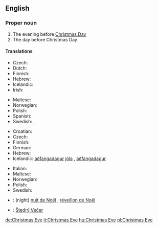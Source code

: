 ==English==
{{wikipedia}}
===Proper noun===
{{en-proper noun}}
# The evening before [[Christmas Day]]
# The day before Christmas Day

====Translations====
{{trans-top|evening before Christmas Day}}
* Czech: {{t-|cs|Štědrý večer|m}}
* Dutch: {{t+|nl|kerstavond|m}}
* Finnish: {{t+|fi|jouluaatto}}
* Hebrew: {{he-translation|ערב חג המולד|érev khág hamolád}} {{m}}
* Icelandic: {{t+|is|aðfangadagskvöld|n}}
* Irish: {{t|ga|Oíche Nollaig|f|xs=Irish}}
{{trans-mid}}
* Maltese: {{t-|mt|Lejliet il-Milied|xs=Maltese}}
* Norwegian: {{t-|no|julaften|m}}
* Polish: {{t+|pl|Wigilia|f}}
* Spanish: {{t-|es|Nochebuena|f}}
* Swedish: {{t-|sv|julaftons kväll|c}}, {{t-|sv|julaftonskväll|c}}
{{trans-bottom}}

{{trans-top|day before Christmas Day}}
* Croatian: {{t-|hr|Badnjak|m}}
* Czech: {{t-|cs|Štědrý den|m}}
* Finnish: {{t+|fi|jouluaatto}}
* German: {{t+|de|Heiligabend|m}}
* Hebrew: {{he-translation|ערב חג המולד|érev khág hamolád}} {{m}}
* Icelandic: [[aðfangadagur]] [[jól]]a {{m}}, [[aðfangadagur]] {{m}}
{{trans-mid}}
* Italian: {{t+|it|Vigilia|f}}
* Maltese: {{t-|mt|Lejliet il-Milied|xs=Maltese}}
* Norwegian: {{t-|no|julaften|m}}
* Polish: {{t+|pl|Wigilia|f}}
* Swedish: {{t+|sv|julafton|c}}
{{trans-bottom}}

{{checktrans}}

*{{ttbc|French}}: (night) [[nuit de Noël]] {{f}}, [[réveillon de Noël]] {{m}}
*{{ttbc|Slovak}}: [[Štedrý Večer]] {{m}}

[[de:Christmas Eve]]
[[it:Christmas Eve]]
[[hu:Christmas Eve]]
[[pl:Christmas Eve]]